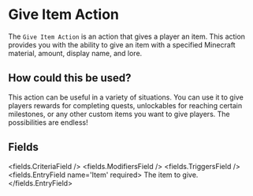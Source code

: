 
# Give Item Action 

The `Give Item Action` is an action that gives a player an item. This action provides you with the ability to give an item with a specified Minecraft material, amount, display name, and lore.

## How could this be used?

This action can be useful in a variety of situations. You can use it to give players rewards for completing quests, unlockables for reaching certain milestones, or any other custom items you want to give players. The possibilities are endless!


## Fields

<fields.CriteriaField />
<fields.ModifiersField />
<fields.TriggersField />
<fields.EntryField name='Item' required>
     The item to give.
</fields.EntryField>
